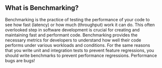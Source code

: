 ## What is Benchmarking?

Benchmarking is the practice of testing the performance of your code
to see how fast (latency) or how much (throughput) work it can do.
This often overlooked step in software development is crucial
for creating and maintaining fast and performant code.
Benchmarking provides the necessary metrics for developers to understand
how well their code performs under various workloads and conditions.
For the same reasons that you write unit and integration tests to prevent feature regressions,
you should write benchmarks to prevent performance regressions.
Performance bugs are bugs!
